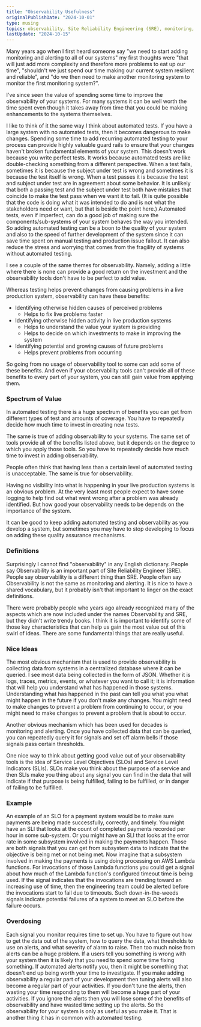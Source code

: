 ```yaml
---
title: "Observability Usefulness"
originalPublishDate: "2024-10-01"
type: musing
topics: observability, Site Reliability Engineering (SRE), monitoring, alerting
lastUpdate: "2024-10-15"
---
```


Many years ago when I first heard someone say "we need to start adding monitoring and alerting to all of our systems" my first thoughts were "that will just add more complexity and therefore more problems to eat up our time", "shouldn't we just spend our time making our current system resilient and reliable", and "do we then need to make another monitoring system to monitor the first monitoring system?".

I've since seen the value of spending some time to improve the observability of your systems. For many systems it can be well worth the time spent even though it takes away from time that you could be making enhancements to the systems themselves.

I like to think of it the same way I think about automated tests. If you have a large system with no automated tests, then it becomes dangerous to make changes. Spending some time to add recurring automated testing to your process can provide highly valuable guard rails to ensure that your changes haven't broken fundamental elements of your system. This doesn't work because you write perfect tests. It works because automated tests are like double-checking something from a different perspective. When a test fails, sometimes it is because the subject under test is wrong and sometimes it is because the test itself is wrong. When a test passes it is because the test and subject under test are in agreement about some behavior. It is unlikely that both a passing test and the subject under test both have mistakes that coincide to make the test pass when we want it to fail. (It is quite possible that the code is doing what it was intended to do and is not what the stakeholders need or want, but that is beside the point here.) Automated tests, even if imperfect, can do a good job of making sure the components/sub-systems of your system behaves the way you intended. So adding automated testing can be a boon to the quality of your system and also to the speed of further development of the system since it can save time spent on manual testing and production issue fallout. It can also reduce the stress and worrying that comes from the fragility of systems without automated testing.

I see a couple of the same themes for observability. Namely, adding a little where there is none can provide a good return on the investment and the observability tools don't have to be perfect to add value.

Whereas testing helps prevent changes from causing problems in a live production system, observability can have these benefits:
- Identifying otherwise hidden causes of perceived problems
  - Helps to fix live problems faster
- Identifying otherwise hidden activity in live production systems
  - Helps to understand the value your system is providing
  - Helps to decide on which investments to make in improving the system
- Identifying potential and growing causes of future problems
  - Helps prevent problems from occurring

So going from no usage of observability tool to some can add some of these benefits. And even if your observability tools can't provide all of these benefits to every part of your system, you can still gain value from applying them.


### Spectrum of Value

In automated testing there is a huge spectrum of benefits you can get from different types of test and amounts of coverage. You have to repeatedly decide how much time to invest in creating new tests.

The same is true of adding observability to your systems. The same set of tools provide all of the benefits listed  above, but it depends on the degree to which you apply those tools. So you have to repeatedly decide how much time to invest in adding observability.

People often think that having less than a certain level of automated testing is unacceptable. The same is true for observability.

Having no visibility into what is happening in your live production systems is an obvious problem. At the very least most people expect to have some logging to help find out what went wrong after a problem was already identified. But how good your observability needs to be depends on the importance of the system.

It can be good to keep adding automated testing and observability as you develop a system, but sometimes you may have to stop developing to focus on adding these quality assurance mechanisms.

### Definitions

Surprisingly I cannot find "observability" in any English dictionary. People say Observability is an important part of Site Reliability Engineer (SRE). People say observability is a different thing than SRE. People often say Observability is not the same as monitoring and alerting. It is nice to have a shared vocabulary, but it probably isn't that important to linger on the exact definitions.

There were probably people who years ago already recognized many of the aspects which are now included under the names Observability and SRE, but they didn't write trendy books. I think it is important to identify some of those key characteristics that can help us gain the most value out of this swirl of ideas. There are some fundamental things that are really useful.

### Nice Ideas

The most obvious mechanism that is used to provide observability is collecting data from systems in a centralized database where it can be queried. I see most data being collected in the form of JSON. Whether it is logs, traces, metrics, events, or whatever you want to call it; it is information that will help you understand what has happened in those systems. Understanding what has happened in the past can tell you what you what might happen in the future if you don't make any changes. You might need to make changes to prevent a problem from continuing to occur, or you might need to make changes to prevent a problem that is about to occur.

Another obvious mechanism which has been used for decades is monitoring and alerting. Once you have collected data that can be queried, you can repeatedly query it for signals and set off alarm bells if those signals pass certain thresholds.

One nice way to think about getting good value out of your observability tools is the idea of Service Level Objectives (SLOs) and Service Level Indicators (SLIs). SLOs make you think about the purpose of a service and then SLIs make you thing about any signal you can find in the data that will indicate if that purpose is being fulfilled, failing to be fulfilled, or in danger of failing to be fulfilled.


### Example

An example of an SLO for a payment system would be to make sure payments are being made successfully, correctly, and timely. You might have an SLI that looks at the count of completed payments recorded per hour in some sub-system. Or you might have an SLI that looks at the error rate in some subsystem involved in making the payments happen. Those are both signals that you can get from subsystem data to indicate that the objective is being met or not being met. Now imagine that a subsystem involved in making the payments is using doing processing on AWS Lambda functions. For invocations of those Lambda functions you could get a signal about how much of the Lambda function's configured timeout time is being used. If the signal indicates that the invocations are trending toward an increasing use of time, then the engineering team could be alerted before the invocations start to fail due to timeouts. Such down-in-the-weeds signals indicate potential failures of a system to meet an SLO before the failure occurs.

### Overdosing

Each signal you monitor requires time to set up. You have to figure out how to get the data out of the system, how to query the data, what thresholds to use on alerts, and what severity of alarm to raise. Then too much noise from alerts can be a huge problem. If a users tell you something is wrong with your system then it is likely that you need to spend some time fixing something. If automated alerts notify you, then it might  be something that doesn't end up being worth your time to investigate. If you make adding observability a regular part of your development then tuning alerts will also become a regular part of your activities. If you don't tune the alerts, then wasting your time responding to them will become a huge part of your activities. If you ignore the alerts then you will lose some of the benefits of observability and have wasted time setting up the alerts. So the observability for your system is only as useful as you make it. That is another thing it has in common with automated testing.
